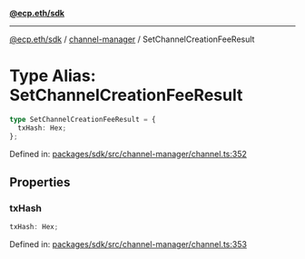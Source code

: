 [**@ecp.eth/sdk**](../../index.mdx)

***

[@ecp.eth/sdk](/sdk-reference/index.mdx) / [channel-manager](/sdk-reference/channel-manager/index.mdx) / SetChannelCreationFeeResult

# Type Alias: SetChannelCreationFeeResult

```ts
type SetChannelCreationFeeResult = {
  txHash: Hex;
};
```

Defined in: [packages/sdk/src/channel-manager/channel.ts:352](https://github.com/ecp-eth/comments-monorepo/blob/main/packages/sdk/src/channel-manager/channel.ts#L352)

## Properties

### txHash

```ts
txHash: Hex;
```

Defined in: [packages/sdk/src/channel-manager/channel.ts:353](https://github.com/ecp-eth/comments-monorepo/blob/main/packages/sdk/src/channel-manager/channel.ts#L353)
